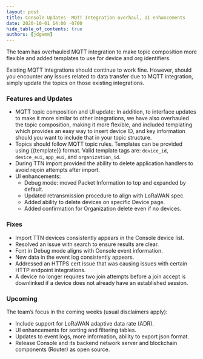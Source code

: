 ```yaml
---
layout: post
title: Console Updates- MQTT Integration overhaul, UI enhancements
date: 2020-10-01 14:00 -0700
hide_table_of_contents: true
authors: [jdgemm]
---
```


The team has overhauled MQTT integration to make topic composition more flexible and added templates
to use for device and org identifiers.

<!--truncate-->

Existing MQTT Integrations should continue to work fine. However, should you encounter any issues
related to data transfer due to MQTT integration, simply update the topics on those existing
integrations.

### Features and Updates

- MQTT topic composition and UI update: In addition, to interface updates to make it more similar to
  other integrations, we have also overhauled the topic composition, making it more flexible, and
  included templating which provides an easy way to insert device ID, and key information should you
  want to include that in your topic structure.
- Topics should follow MQTT topic rules. Templates can be provided using \{\{template}} format.
  Valid template tags are: `device_id`, `device_eui`, `app_eui`, and `organization_id`.
- During TTN import provided the ability to delete application handlers to avoid rejoin attempts
  after import.
- UI enhancements:
  - Debug mode: moved Packet Information to top and expanded by default.
  - Updated retransmission procedure to align with LoRaWAN spec.
  - Added ability to delete devices on specific Device page.
  - Added confirmation for Organization delete even if no devices.

### Fixes

- Import TTN devices consistently appears in the Console device list.
- Resolved an issue with search to ensure results are clear.
- Fcnt in Debug mode aligns with Console event information.
- New data in the event log consistently appears.
- Addressed an HTTPS cert issue that was causing issues with certain HTTP endpoint integrations.
- A device no longer requires two join attempts before a join accept is downlinked if a device does
  not already have an established session.

### Upcoming

The team’s focus in the coming weeks (usual disclaimers apply):

- Include support for LoRaWAN adaptive data rate (ADR).
- UI enhancements for sorting and filtering tables.
- Updates to event logs, more information, ability to export json format.
- Release Console and its backend network server and blockchain components (Router) as open source.
